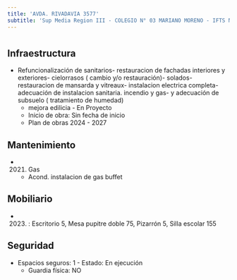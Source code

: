 ```yaml
---
title: 'AVDA. RIVADAVIA 3577'
subtitle: 'Sup Media Region III - COLEGIO N° 03 MARIANO MORENO - IFTS N° 28'
---
```


#
## Infraestructura

* Refuncionalización de sanitarios- restauracion de fachadas interiores y exteriores- cielorrasos ( cambio y/o restauración)- solados- restauracion de mansarda y vitreaux- instalacion electrica completa- adecuación de instalacion sanitaria. incendio y gas- y adecuación de subsuelo ( tratamiento de humedad) 
    + mejora edilicia - En Proyecto 
    + Inicio de obra: Sin fecha de inicio 
    + Plan de obras 2024 - 2027 






## Mantenimiento

*  (2021) Gas 
    + Acond. instalacion de gas buffet





## Mobiliario

*  (2023) : Escritorio 5, Mesa pupitre doble 75, Pizarrón 5, Silla escolar 155 





## Seguridad

*  Espacios seguros: 1 - Estado: En ejecución 
    + Guardia física: NO



